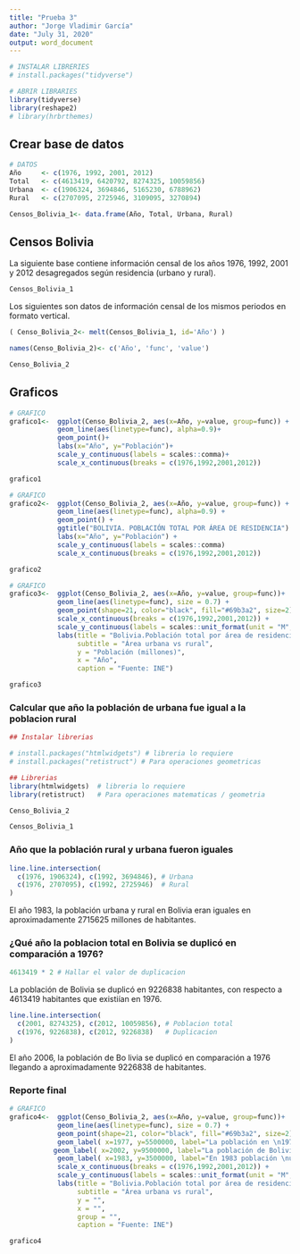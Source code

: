 ---
title: "Prueba 3"
author: "Jorge Vladimir García"
date: "July 31, 2020"
output: word_document
---

```{r setup, include=FALSE}
# INSTALAR LIBRERIES
# install.packages("tidyverse")

# ABRIR LIBRARIES
library(tidyverse)
library(reshape2)
# library(hrbrthemes)
```

## Crear base de datos

```{r, include=FALSE}
# DATOS 
Año     <- c(1976, 1992, 2001, 2012)
Total   <- c(4613419, 6420792, 8274325, 10059856)
Urbana  <- c(1906324, 3694846, 5165230, 6788962)
Rural   <- c(2707095, 2725946, 3109095, 3270894)

Censos_Bolivia_1<- data.frame(Año, Total, Urbana, Rural)
```

## Censos Bolivia

La siguiente base contiene información censal de los años 1976, 1992, 2001 y 2012 desagregados según residencia (urbano y rural).

```{r}
Censos_Bolivia_1
```

Los siguientes son datos de información censal de los mismos periodos en formato vertical. 
```{r}
( Censo_Bolivia_2<- melt(Censos_Bolivia_1, id='Año') )
```

```{r, include=FALSE}
names(Censo_Bolivia_2)<- c('Año', 'func', 'value')
```

```{r}
Censo_Bolivia_2
```

## Graficos

```{r, include=FALSE}
# GRAFICO
grafico1<-  ggplot(Censo_Bolivia_2, aes(x=Año, y=value, group=func)) +
            geom_line(aes(linetype=func), alpha=0.9)+
            geom_point()+
            labs(x="Año", y="Población")+
            scale_y_continuous(labels = scales::comma)+
            scale_x_continuous(breaks = c(1976,1992,2001,2012))

```

```{r}
grafico1
```


```{r, include=FALSE}
# GRAFICO
grafico2<-  ggplot(Censo_Bolivia_2, aes(x=Año, y=value, group=func)) +
            geom_line(aes(linetype=func), alpha=0.9) +
            geom_point() +
            ggtitle("BOLIVIA. POBLACIÓN TOTAL POR ÁREA DE RESIDENCIA") +
            labs(x="Año", y="Población") +
            scale_y_continuous(labels = scales::comma)
            scale_x_continuous(breaks = c(1976,1992,2001,2012))

```

```{r}
grafico2
```

```{r, include=FALSE}
# GRAFICO
grafico3<-  ggplot(Censo_Bolivia_2, aes(x=Año, y=value, group=func))+
            geom_line(aes(linetype=func), size = 0.7) +
            geom_point(shape=21, color="black", fill="#69b3a2", size=2) +
            scale_x_continuous(breaks = c(1976,1992,2001,2012)) + 
            scale_y_continuous(labels = scales::unit_format(unit = "M", scale = 1e-6)) +
            labs(title = "Bolivia.Población total por área de residencia",
                 subtitle = "Área urbana vs rural",
                 y = "Población (millones)",
                 x = "Año",
                 caption = "Fuente: INE")
```


```{r}
grafico3
```


### Calcular que año la población de urbana fue igual a la poblacion rural
```{r, include=FALSE}
## Instalar librerias

# install.packages("htmlwidgets") # libreria lo requiere
# install.packages("retistruct") # Para operaciones geometricas

## Librerias 
library(htmlwidgets)  # libreria lo requiere
library(retistruct)   # Para operaciones matematicas / geometria
```

```{r}
Censo_Bolivia_2
```

```{r}
Censos_Bolivia_1
```

### Año que la población rural y urbana fueron iguales

```{r}
line.line.intersection(
  c(1976, 1906324), c(1992, 3694846), # Urbana
  c(1976, 2707095), c(1992, 2725946)  # Rural 
)
```
El año 1983, la población urbana y rural en Bolivia eran iguales en aproximadamente 2715625 millones de habitantes.

### ¿Qué año la poblacion total en Bolivia se duplicó en comparación a 1976?
```{r}
4613419 * 2 # Hallar el valor de duplicacion 
```
La población de Bolivia se duplicó en 9226838 habitantes, con respecto a 4613419 habitantes que existiían en 1976.

```{r}
line.line.intersection(
  c(2001, 8274325), c(2012, 10059856), # Poblacion total
  c(1976, 9226838), c(2012, 9226838)   # Duplicacion 
)
```
El año 2006, la población de Bo livia se duplicó en comparación a 1976 llegando a aproximadamente 9226838 de habitantes. 

### Reporte final 
```{r, include=FALSE}
# GRAFICO
grafico4<-  ggplot(Censo_Bolivia_2, aes(x=Año, y=value, group=func))+
            geom_line(aes(linetype=func), size = 0.7) +
            geom_point(shape=21, color="black", fill="#69b3a2", size=2) +
            geom_label( x=1977, y=5500000, label="La población en \n1976 es de 4.6 M", size=2) +
           geom_label( x=2002, y=9500000, label="La población de Bolivia \nse duplicó a 9.2 M en 2005", size=2) +
            geom_label( x=1983, y=3500000, label="En 1983 población \nurbana supera a rural", size=2) +
            scale_x_continuous(breaks = c(1976,1992,2001,2012)) + 
            scale_y_continuous(labels = scales::unit_format(unit = "M", scale = 1e-6)) +
            labs(title = "Bolivia.Población total por área de residencia",
                 subtitle = "Área urbana vs rural",
                 y = "",
                 x = "",
                 group = "",
                 caption = "Fuente: INE") 
```

```{r}
grafico4
```

